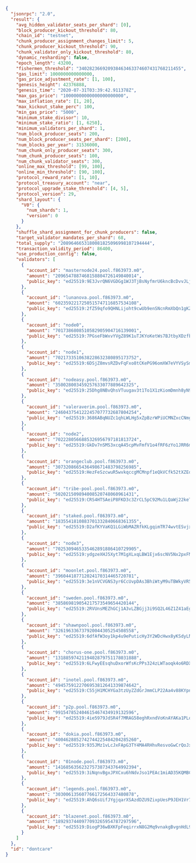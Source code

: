 ```json
{
  "jsonrpc": "2.0",
  "result": {
    "avg_hidden_validator_seats_per_shard": [0],
    "block_producer_kickout_threshold": 80,
    "chain_id": "testnet",
    "chunk_producer_assignment_changes_limit": 5,
    "chunk_producer_kickout_threshold": 90,
    "chunk_validator_only_kickout_threshold": 80,
    "dynamic_resharding": false,
    "epoch_length": 43200,
    "fishermen_threshold": "340282366920938463463374607431768211455",
    "gas_limit": 1000000000000000,
    "gas_price_adjustment_rate": [1, 100],
    "genesis_height": 42376888,
    "genesis_time": "2020-07-31T03:39:42.911378Z",
    "max_gas_price": "10000000000000000000000",
    "max_inflation_rate": [1, 20],
    "max_kickout_stake_perc": 100,
    "min_gas_price": "5000",
    "minimum_stake_divisor": 10,
    "minimum_stake_ratio": [1, 6250],
    "minimum_validators_per_shard": 1,
    "num_block_producer_seats": 200,
    "num_block_producer_seats_per_shard": [200],
    "num_blocks_per_year": 31536000,
    "num_chunk_only_producer_seats": 300,
    "num_chunk_producer_seats": 100,
    "num_chunk_validator_seats": 300,
    "online_max_threshold": [99, 100],
    "online_min_threshold": [90, 100],
    "protocol_reward_rate": [1, 10],
    "protocol_treasury_account": "near",
    "protocol_upgrade_stake_threshold": [4, 5],
    "protocol_version": 29,
    "shard_layout": {
      "V0": {
        "num_shards": 1,
        "version": 0
      }
    },
    "shuffle_shard_assignment_for_chunk_producers": false,
    "target_validator_mandates_per_shard": 68,
    "total_supply": "2089646653180081825096998107194444",
    "transaction_validity_period": 86400,
    "use_production_config": false,
    "validators": [
      {
        "account_id": "masternode24.pool.f863973.m0",
        "amount": "2096547887468158804726149840014",
        "public_key": "ed25519:9E3JvrQN6VGDGg1WJ3TjBsNyfmrU6kncBcDvvJLj6qHr"
      },
      {
        "account_id": "lunanova.pool.f863973.m0",
        "amount": "6023592217250515747116857534108",
        "public_key": "ed25519:2fZ59qfo9QHNLijoht9cwUb9enSNcnRmXbQn1gKZxvkw"
      },
      {
        "account_id": "node0",
        "amount": "7017386808510582905904716139001",
        "public_key": "ed25519:7PGseFbWxvYVgZ89K1uTJKYoKetWs7BJtbyXDzfbAcqX"
      },
      {
        "account_id": "node1",
        "amount": "7021733510638228632380895173752",
        "public_key": "ed25519:6DSjZ8mvsRZDvFqFxo8tCKePG96omXW7eVYVSySmDk8e"
      },
      {
        "account_id": "nodeasy.pool.f863973.m0",
        "amount": "350028003459257633077889642325",
        "public_key": "ed25519:25Dhg8NBvQhsVTuugav3t1To1X1zKiomDmnh8yN9hHMb"
      },
      {
        "account_id": "valeraverim.pool.f863973.m0",
        "amount": "2460437541222457077732687804254",
        "public_key": "ed25519:3686ABqNUZc1qhLWLHg5xZpBzrWPiUCMNZxcCNmg3e2s"
      },
      {
        "account_id": "node2",
        "amount": "7022280566885326956797181813724",
        "public_key": "ed25519:GkDv7nSMS3xcqA45cpMvFmfV1o4fRF6zYo1JRR6mNqg5"
      },
      {
        "account_id": "orangeclub.pool.f863973.m0",
        "amount": "3073208665436498671483798256985",
        "public_key": "ed25519:HezFeSzcwuR5wvkqccgMCMnpf1eQkVCfk52tXZEdKZHz"
      },
      {
        "account_id": "tribe-pool.pool.f863973.m0",
        "amount": "502021509894008520748060961431",
        "public_key": "ed25519:CRS4HTSAeiP8FKD3c3ZrCL5pC92Mu1LQaWj22keThwFY"
      },
      {
        "account_id": "staked.pool.f863973.m0",
        "amount": "1835541810883701332840668361355",
        "public_key": "ed25519:D2afKYVaKQ1LGiWbMAZRfkKLgqimTR74wvtESvjx5Ft2"
      },
      {
        "account_id": "node3",
        "amount": "7025309465335462891886410729905",
        "public_key": "ed25519:ydgzeXHJ5Xyt7M1gXLxqLBW1Ejx6scNV5Nx2pxFM8su"
      },
      {
        "account_id": "moonlet.pool.f863973.m0",
        "amount": "396044187712024170314465720781",
        "public_key": "ed25519:3e1nVCVGNS3yr6CcUvpDAs3BhiWtyM9uTBWkyVR5Xn3K"
      },
      {
        "account_id": "sweden.pool.f863973.m0",
        "amount": "385869819054217573549654420144",
        "public_key": "ed25519:2RVUnsMEZhGCj1A3vLZBGjj3i9SQ2L46Z1Z41aEgBzXg"
      },
      {
        "account_id": "shawnpool.pool.f863973.m0",
        "amount": "326196336737920044305254508558",
        "public_key": "ed25519:6dfAfW3oy1kp4u9ePuticHy3Y2WDcHwx8yKSdyLNMPSr"
      },
      {
        "account_id": "chorus-one.pool.f863973.m0",
        "amount": "1318859742119402879751178031888",
        "public_key": "ed25519:6LFwyEEsqhuDxorWfsKcPPs324zLWTaoqk4o6RDXN7Qc"
      },
      {
        "account_id": "inotel.pool.f863973.m0",
        "amount": "4945759122706953812641339874642",
        "public_key": "ed25519:C55jH1MCHYGa3tzUyZZdGrJmmCLP22Aa4v88KYpn2xwZ"
      },
      {
        "account_id": "p2p.pool.f863973.m0",
        "amount": "991547852404615467434919132596",
        "public_key": "ed25519:4ie5979JdSR4f7MRAG58eghRxndVoKnAYAKa1PLoMYSS"
      },
      {
        "account_id": "dokia.pool.f863973.m0",
        "amount": "4004628852742744225484204285260",
        "public_key": "ed25519:935JMz1vLcJxFApG3TY4MA4RHhvResvoGwCrQoJxHPn9"
      },
      {
        "account_id": "01node.pool.f863973.m0",
        "amount": "1416856356232757387343764992394",
        "public_key": "ed25519:3iNqnvBgxJPXCxu6hNdvJso1PEAc1miAD35KQMBCA3aL"
      },
      {
        "account_id": "legends.pool.f863973.m0",
        "amount": "303006135607766172564337480878",
        "public_key": "ed25519:AhQ6sUifJYgjqarXSAzdDZU9ZixpUesP9JEH1Vr7NbaF"
      },
      {
        "account_id": "blazenet.pool.f863973.m0",
        "amount": "1892937440977093265954787297596",
        "public_key": "ed25519:DiogP36wBXKFpFeqirrxN8G2Mq9vnakgBvgnHdL9CcN3"
      }
    ]
  },
  "id": "dontcare"
}
```
